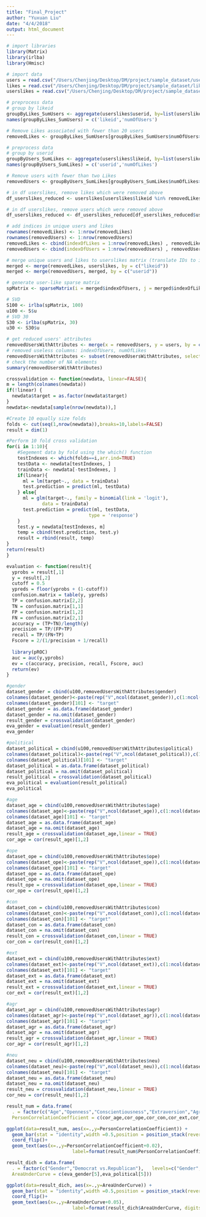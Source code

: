 ```yaml
---
title: "Final_Project"
author: "Yuxuan Liu"
date: "4/4/2018"
output: html_document
---
```


```r
# import libraries
library(Matrix)
library(irlba)
library(Hmisc)
```

```r
# import data
users = read.csv("/Users/Chenjing/Desktop/DM/project/sample_dataset/users.csv", header = TRUE)
likes = read.csv("/Users/Chenjing/Desktop/DM/project/sample_dataset/likes.csv", header = TRUE)
userslikes = read.csv("/Users/Chenjing/Desktop/DM/project/sample_dataset/users-likes.csv")
```

```r
# preprocess data
# group by likeid
groupByLikes_SumUsers <- aggregate(userslikes$userid, by=list(userslikes$likeid), FUN=length)
names(groupByLikes_SumUsers) = c('likeid','numOfUsers')
```

```r
# Remove Likes associated with fewer than 20 users
removedLikes <- groupByLikes_SumUsers[groupByLikes_SumUsers$numOfUsers>=20,]
```

```r
# preprocess data
# group by userid
groupByUsers_SumLikes <- aggregate(userslikes$likeid, by=list(userslikes$userid), FUN=length)
names(groupByUsers_SumLikes) = c('userid','numOfLikes')
```

```r
# Remove users with fewer than two Likes
removedUsers <- groupByUsers_SumLikes[groupByUsers_SumLikes$numOfLikes>=2,]
```

```r
# in df userslikes, remove likes which were removed above
df_userslikes_reduced <- userslikes[userslikes$likeid %in% removedLikes$likeid,]
```

```r
# in df userslikes, remove users which were removed above
df_userslikes_reduced <- df_userslikes_reduced[df_userslikes_reduced$userid %in% removedUsers$userid,]
```

```r
# add indices in unique users and likes
rownames(removedLikes) <- 1:nrow(removedLikes)
rownames(removedUsers) <- 1:nrow(removedUsers)
removedLikes <- cbind(indexOfLikes = 1:nrow(removedLikes) , removedLikes)
removedUsers <- cbind(indexOfUsers = 1:nrow(removedUsers) , removedUsers)
```

```r
# merge unique users and likes to userslikes matrix (translate IDs to integer)
merged <- merge(removedLikes, userslikes, by = c("likeid"))
merged <- merge(removedUsers, merged, by = c("userid"))
```

```r
# generate user-like sparse matrix
spMatrix <- sparseMatrix(i = merged$indexOfUsers, j = merged$indexOfLikes, x=1)
```

```r
# SVD
S100 <- irlba(spMatrix, 100)
u100 <- S$u
# SVD 30
S30 <- irlba(spMatrix, 30)
u30 <- S30$u
```

```r
# get reduced users' attributes
removedUsersWithAttributes <- merge(x = removedUsers, y = users, by = c("userid"), all.x = TRUE)
# removed useless columns: indexOfUsers, numOfLikes
removedUsersWithAttributes <- subset(removedUsersWithAttributes, select = -c(indexOfUsers,numOfLikes))
# check the number of NA elements
summary(removedUsersWithAttributes)
```

```r
crossvalidation <- function(newdata, linear=FALSE){
m = length(colnames(newdata))
if(!linear) {
  newdata$target = as.factor(newdata$target)
}
newdata<-newdata[sample(nrow(newdata)),]

#Create 10 equally size folds
folds <- cut(seq(1,nrow(newdata)),breaks=10,labels=FALSE)
result = dim(1)

#Perform 10 fold cross validation
for(i in 1:10){
    #Segement data by fold using the which() function 
    testIndexes <- which(folds==i,arr.ind=TRUE)
    testData <- newdata[testIndexes, ]
    trainData <- newdata[-testIndexes, ]
    if(linear){
      ml = lm(target~., data = trainData)
      test.prediction = predict(ml, testData)
    } else{
      ml = glm(target~., family = binomial(link = 'logit'),
             data = trainData)
      test.prediction = predict(ml, testData,
                              type = 'response')
    }
    test.y = newdata[testIndexes, m]
    temp = cbind(test.prediction, test.y)
    result = rbind(result, temp)
}
return(result)
}

evaluation <- function(result){
  yprobs = result[,1]
  y = result[,2]
  cutoff = 0.5
  ypreds = floor(yprobs + (1-cutoff)) 
  confusion.matrix = table(y, ypreds)
  TP = confusion.matrix[2,2] 
  TN = confusion.matrix[1,1] 
  FP = confusion.matrix[1,2]
  FN = confusion.matrix[2,1]
  accuracy = (TP+TN)/length(y)
  precision = TP/(FP+TP)
  recall = TP/(FN+TP)
  Fscore = 2/(1/precision + 1/recall)
  
  library(pROC)
  auc = auc(y,yprobs)
  ev = c(accuracy, precision, recall, Fscore, auc) 
  return(ev)
}
```


```r
#gender
dataset_gender = cbind(u100,removedUsersWithAttributes$gender)
colnames(dataset_gender)<-paste(rep("V",ncol(dataset_gender)),c(1:ncol(dataset_gender)),sep="")
colnames(dataset_gender)[101] <- "target"
dataset_gender = as.data.frame(dataset_gender)
dataset_gender = na.omit(dataset_gender)
result_gender = crossvalidation(dataset_gender)
eva_gender = evaluation(result_gender)
eva_gender
```

```r
#political
dataset_political = cbind(u100,removedUsersWithAttributes$political)
colnames(dataset_political)<-paste(rep("V",ncol(dataset_political)),c(1:ncol(dataset_political)),sep="")
colnames(dataset_political)[101] <- "target"
dataset_political = as.data.frame(dataset_political)
dataset_political = na.omit(dataset_political)
result_political = crossvalidation(dataset_political)
eva_political = evaluation(result_political)
eva_political
```

```r
#age
dataset_age = cbind(u100,removedUsersWithAttributes$age)
colnames(dataset_age)<-paste(rep("V",ncol(dataset_age)),c(1:ncol(dataset_age)),sep="")
colnames(dataset_age)[101] <- "target"
dataset_age = as.data.frame(dataset_age)
dataset_age = na.omit(dataset_age)
result_age = crossvalidation(dataset_age,linear = TRUE)
cor_age = cor(result_age)[1,2]
```

```r
#ope
dataset_ope = cbind(u100,removedUsersWithAttributes$ope)
colnames(dataset_ope)<-paste(rep("V",ncol(dataset_ope)),c(1:ncol(dataset_ope)),sep="")
colnames(dataset_ope)[101] <- "target"
dataset_ope = as.data.frame(dataset_ope)
dataset_ope = na.omit(dataset_ope)
result_ope = crossvalidation(dataset_ope,linear = TRUE)
cor_ope = cor(result_ope)[1,2]
```

```r
#con
dataset_con = cbind(u100,removedUsersWithAttributes$con)
colnames(dataset_con)<-paste(rep("V",ncol(dataset_con)),c(1:ncol(dataset_con)),sep="")
colnames(dataset_con)[101] <- "target"
dataset_con = as.data.frame(dataset_con)
dataset_con = na.omit(dataset_con)
result_con = crossvalidation(dataset_con,linear = TRUE)
cor_con = cor(result_con)[1,2]
```

```r
#ext
dataset_ext = cbind(u100,removedUsersWithAttributes$ext)
colnames(dataset_ext)<-paste(rep("V",ncol(dataset_ext)),c(1:ncol(dataset_ext)),sep="")
colnames(dataset_ext)[101] <- "target"
dataset_ext = as.data.frame(dataset_ext)
dataset_ext = na.omit(dataset_ext)
result_ext = crossvalidation(dataset_ext,linear = TRUE)
cor_ext = cor(result_ext)[1,2]
```

```r
#agr
dataset_agr = cbind(u100,removedUsersWithAttributes$agr)
colnames(dataset_agr)<-paste(rep("V",ncol(dataset_agr)),c(1:ncol(dataset_agr)),sep="")
colnames(dataset_agr)[101] <- "target"
dataset_agr = as.data.frame(dataset_agr)
dataset_agr = na.omit(dataset_agr)
result_agr = crossvalidation(dataset_agr,linear = TRUE)
cor_agr = cor(result_agr)[1,2]
```

```r
#neu
dataset_neu = cbind(u100,removedUsersWithAttributes$neu)
colnames(dataset_neu)<-paste(rep("V",ncol(dataset_neu)),c(1:ncol(dataset_neu)),sep="")
colnames(dataset_neu)[101] <- "target"
dataset_neu = as.data.frame(dataset_neu)
dataset_neu = na.omit(dataset_neu)
result_neu = crossvalidation(dataset_neu,linear = TRUE)
cor_neu = cor(result_neu)[1,2]
```

```r
result_num = data.frame(
  . = factor(c("Age","Openness","Conscientiousness","Extraversion","Agreeableness","Emotional Stability"),   levels=c("Age","Openness","Conscientiousness","Extraversion","Agreeableness","Emotional Stability")),
  PersonCorrelationCoefficient = c(cor_age,cor_ope,cor_con,cor_ext,cor_agr,cor_neu))

ggplot(data=result_num, aes(x=.,y=PersonCorrelationCoefficient)) + 
  geom_bar(stat = "identity",width =0.5,position = position_stack(reverse = TRUE))+
  coord_flip()+
  geom_text(aes(x=.,y=PersonCorrelationCoefficient+0.02),
                        label=format(result_num$PersonCorrelationCoefficient, digits=2))
```

```r
result_dich = data.frame(
  . = factor(c("Gender","Democrat vs.Republican"),   levels=c("Gender","Democrat vs.Republican")),
  AreaUnderCurve = c(eva_gender[5],eva_political[5]))

ggplot(data=result_dich, aes(x=.,y=AreaUnderCurve)) + 
  geom_bar(stat = "identity",width =0.5,position = position_stack(reverse = TRUE))+
  coord_flip()+
  geom_text(aes(x=.,y=AreaUnderCurve+0.05),
                        label=format(result_dich$AreaUnderCurve, digits=2))
```









